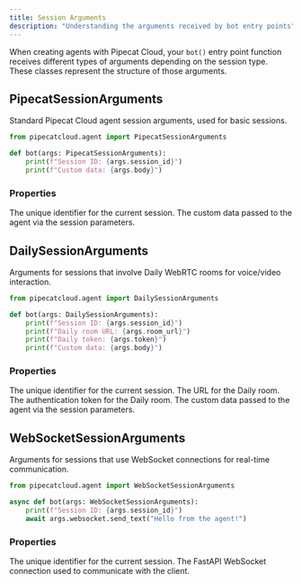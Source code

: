 ```yaml
---
title: Session Arguments
description: "Understanding the arguments received by bot entry points"
---
```


When creating agents with Pipecat Cloud, your `bot()` entry point function receives different types of arguments depending on the session type. These classes represent the structure of those arguments.

## PipecatSessionArguments

Standard Pipecat Cloud agent session arguments, used for basic sessions.

```python
from pipecatcloud.agent import PipecatSessionArguments

def bot(args: PipecatSessionArguments):
    print(f"Session ID: {args.session_id}")
    print(f"Custom data: {args.body}")
```

### Properties

<ParamField path="session_id" type="Optional[str]">
  The unique identifier for the current session.
</ParamField>

<ParamField path="body" type="Any">
  The custom data passed to the agent via the session parameters.
</ParamField>

## DailySessionArguments

Arguments for sessions that involve Daily WebRTC rooms for voice/video interaction.

```python
from pipecatcloud.agent import DailySessionArguments

def bot(args: DailySessionArguments):
    print(f"Session ID: {args.session_id}")
    print(f"Daily room URL: {args.room_url}")
    print(f"Daily token: {args.token}")
    print(f"Custom data: {args.body}")
```

### Properties

<ParamField path="session_id" type="Optional[str]">
  The unique identifier for the current session.
</ParamField>

<ParamField path="room_url" type="str">
  The URL for the Daily room.
</ParamField>

<ParamField path="token" type="str">
  The authentication token for the Daily room.
</ParamField>

<ParamField path="body" type="Any">
  The custom data passed to the agent via the session parameters.
</ParamField>

## WebSocketSessionArguments

Arguments for sessions that use WebSocket connections for real-time communication.

```python
from pipecatcloud.agent import WebSocketSessionArguments

async def bot(args: WebSocketSessionArguments):
    print(f"Session ID: {args.session_id}")
    await args.websocket.send_text("Hello from the agent!")
```

### Properties

<ParamField path="session_id" type="Optional[str]">
  The unique identifier for the current session.
</ParamField>

<ParamField path="websocket" type="WebSocket">
  The FastAPI WebSocket connection used to communicate with the client.
</ParamField>

